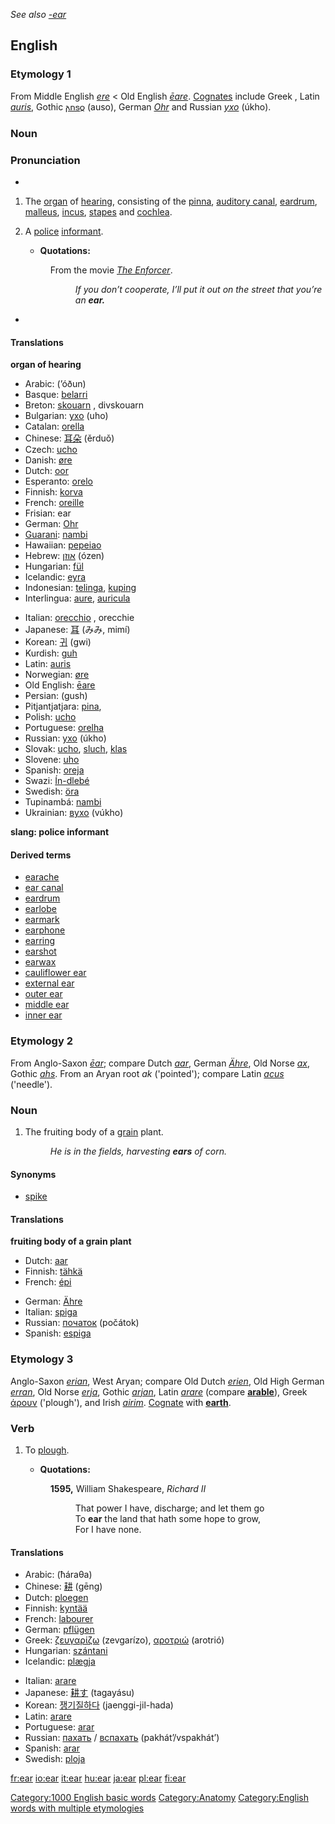 ''See also [[-ear]]''
==English==

===Etymology 1===
From Middle English ''[[ere]]'' < Old English ''[[eare|ēare]]''. [[Cognate]]s include Greek {{Unicode|[[οῦς]]}}, Latin ''[[auris]]'', Gothic [[𐌰𐌿𐍃𐍉]] (auso), German ''[[Ohr]]'' and Russian ''[[ухо]]'' (úkho).

===Noun===
{{wikipedia}}
[[Category:1000 English basic words]]
[[Category:Anatomy]]
{{en-noun|ear|ears}}

===Pronunciation===
* {{audio|en-ca-ear.ogg|(Canadian)}}

#{{countable}} The [[organ]] of [[hearing]], consisting of the [[pinna]], [[auditory canal]], [[eardrum]], [[malleus]], [[incus]], [[stapes]] and [[cochlea]].
#{{countable}} {{slang}} A [[police]] [[informant]]. 
#*'''Quotations:'''
#:From the movie ''[[w:The Enforcer|The Enforcer]]''.
#::''If you don’t cooperate, I’ll put it out on the street that you’re an '''ear.''''' 

* {{audio|en-ca-uh-huh.ogg|(Canadian)}}

====Translations====
'''organ of hearing'''
{{top}}
*Arabic: {{ARchar|[[أذن]]}} (’óðun) {{f}}
*Basque: [[belarri]]
*Breton: [[skouarn]] {{f}}, divskouarn {{p}}
*Bulgarian: [[ухо]] (uho) {{n}}
*Catalan: [[orella]] {{f}}
*Chinese: [[耳朵]] (ěrduǒ)
*Czech: [[ucho]]
*Danish: [[øre]]
*Dutch: [[oor]] {{n}}
*Esperanto: [[orelo]]
*Finnish: [[korva]]
*French: [[oreille]] {{f}}
*Frisian: ear
*German: [[Ohr]] {{n}}
*[[Guarani]]: [[nambi]]
*Hawaiian: [[pepeiao]]
*Hebrew: [[אוזן]] (ózen) {{f}}
*Hungarian: [[fül]]
*Icelandic: [[eyra]]
*Indonesian: [[telinga]], [[kuping]]
*Interlingua: [[aure]], [[auricula]]
{{mid}}
*Italian: [[orecchio]] {{m}}, orecchie {{p}}
*Japanese: [[耳]] (みみ, mimí)
*Korean: [[귀]] (gwi)
*Kurdish: [[guh]]
*Latin: [[auris]] {{f}}
*Norwegian: [[øre]]
*Old English: [[eare|ēare]]
*Persian: {{FAchar|[[گوش]]}} (gush)
*Pitjantjatjara: [[pina]], {{Unicode|[[anpiṟi]]}}
*Polish: [[ucho]] {{n}}
*Portuguese: [[orelha]] {{f}}
*Russian: [[ухо]] (úkho) {{n}}
*Slovak: [[ucho]], [[sluch]], [[klas]]
*Slovene: [[uho]] {{n}}
*Spanish: [[oreja]] {{f}}
*Swazi: [[Ín-dlebé]] {{n}}
*Swedish: [[öra]] {{n}}
*Tupinambá: [[nambi]]
*Ukrainian: [[вухо]] (vúkho) {{n}}
{{bottom}}

'''slang: police informant'''
<!--Note: add SLANG terms to this table, where these exist-->
{{top}}
{{mid}}
{{bottom}}

==== Derived terms ====
* [[earache]]
* [[ear canal]]
* [[eardrum]]
* [[earlobe]]
* [[earmark]]
* [[earphone]]
* [[earring]]
* [[earshot]]
* [[earwax]]
* [[cauliflower ear]]
* [[external ear]]
* [[outer ear]]
* [[middle ear]]
* [[inner ear]]

===Etymology 2===
From Anglo-Saxon ''[[ēar]]''; compare Dutch ''[[aar]]'', German ''[[Ähre]]'', Old Norse ''[[ax#Old Norse|ax]]'', Gothic ''[[ahs]]''. From an Aryan root ''ak'' ('pointed'); compare Latin ''[[acus]]'' ('needle').

===Noun===
{{en-noun|ear|ears}}

#{{countable}} The fruiting body of a [[grain]] plant.
#:''He is in the fields, harvesting '''ears''' of corn.''

====Synonyms====
*[[spike]]

====Translations====

'''fruiting body of a grain plant'''
{{top}}
*Dutch: [[aar]] {{m}}
*Finnish: [[tähkä]]
*French: [[épi]] {{m}}
{{mid}}
*German: [[Ähre]] {{f}}
*Italian: [[spiga]] {{f}}
*Russian: [[початок]] (počátok) {{m}}
*Spanish: [[espiga]] {{f}}
{{bottom}}

===Etymology 3===
Anglo-Saxon ''[[erian]]'', West Aryan; compare Old Dutch ''[[erien]]'', Old High German ''[[erran]]'', Old Norse ''[[erja]]'', Gothic ''[[arjan]]'', Latin ''[[arare]]'' (compare '''[[arable]]'''), Greek [[άρουν]] ('plough'), and Irish ''[[airim]]''. [[Cognate]] with '''[[earth]]'''.

===Verb===
{{en-verb|ear|ears|eared|eared|earing}}

# {{archaic}}  To [[plough]].
#*'''Quotations:'''
#:'''1595,''' William Shakespeare, ''Richard II''
#:: That power I have, discharge; and let them go
#:: To '''ear''' the land that hath some hope to grow,
#:: For I have none.

====Translations====
{{top}}
*Arabic: {{ARchar|[[حرث]]}} (ħáraθa)
*Chinese: [[耕]] (gēng)
*Dutch: [[ploegen]]
*Finnish: [[kyntää]]
*French: [[labourer]]
*German: [[pflügen]]
*Greek: [[ζευγαρίζω]] (zevgarízo), [[αροτριώ]] (arotrió)
*Hungarian: [[szántani]]
*Icelandic: [[plægja]]
{{mid}}
*Italian: [[arare]]
*Japanese: [[耕す]] (tagayásu)
*Korean: [[쟁기질하다]] (jaenggi-jil-hada)
*Latin: [[arare]]
*Portuguese: [[arar]]
*Russian: [[пахать]] / [[вспахать]] (pakhát’/vspakhát’)
*Spanish: [[arar]]
*Swedish: [[ploja]]
{{bottom}}

[[Category:English words with multiple etymologies]]

[[fr:ear]]
[[io:ear]]
[[it:ear]]
[[hu:ear]]
[[ja:ear]]
[[pl:ear]]
[[fi:ear]]